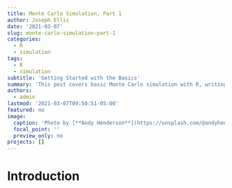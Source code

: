 ```yaml
---
title: Monte Carlo Simulation, Part 1
author: Joseph Ellis
date: '2021-03-07'
slug: monte-carlo-simulation-part-1
categories:
  - R
  - simulation
tags:
  - R
  - simulation
subtitle: 'Getting Started with the Basics'
summary: 'This post covers basic Monte Carlo simulation with R, writing reproducible simulations for Bernoulli trials. We also cover the math that goes into determining the theoretical probabilites to ensure adequate coverage of the content.'
authors:
  - admin
lastmod: '2021-03-07T09:50:51-05:00'
featured: no
image:
  caption: 'Photo by [**Andy Henderson**](https://unsplash.com/@andyhenderson?utm_source=unsplash&utm_medium=referral&utm_content=creditCopyText) on [**Unsplash**](https://unsplash.com/)'
  focal_point: ''
  preview_only: no
projects: []
---
```


# Introduction